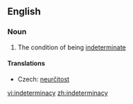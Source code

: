 ==English==

===Noun===
{{en-noun|-}}

# The condition of being [[indeterminate]]

====Translations====
{{trans-top|condition}}
*Czech: [[neurčitost]] {{f}}
{{trans-mid}}
{{trans-bottom}}

[[vi:indeterminacy]]
[[zh:indeterminacy]]